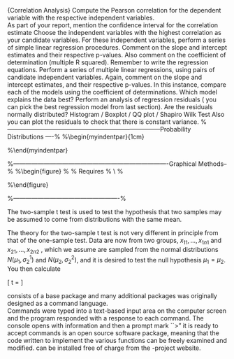 
\item{Correlation Analysis}
Compute the Pearson correlation for the dependent variable with the respective independent variables.  
As part of your report, mention the confidence interval for the correlation estimate
Choose the independent variables with the highest correlation as your candidate variables.
For these independent variables, perform a series of simple linear regression procedures.
\begin{verbatim}
lm(y~x1)
lm(y~x2)
\end{verbatim}
Comment on the slope and intercept estimates and their respective p-values. Also comment on the coefficient of determination (multiple R squared). 
Remember to write the regression equations.
Perform a series of multiple linear regressions, using pairs of candidate independent variables.
\begin{verbatim}
lm(y~x1 +x2)
lm(y~x2 +x3)
\end{verbatim}
Again, comment on the slope and intercept estimates, and their respective p-values.
In this instance, compare each of the models using the coefficient of determinations. Which model explains the data best?
\subsection{Analysis of residuals}
Perform an analysis of regression residuals ( you can pick the best regression model from last section).
Are the residuals normally distributed?
	Histogram /  Boxplot / QQ plot / Shapiro Wilk Test
Also you can plot the residuals to check that there is constant variance.
\begin{verbatim}
y=rnorm(10)
x=rnorm(10)
fit1=lm(y~x)
res.fit1 = resid(fit1)
plot(res.fit1)
\end{verbatim}




%---------------------------------------------------------------------------Probability Distributions ----%
\newpage
\chapter{Probability Distributions}
\section{Generating a set of random numbers}

%\begin{myindentpar}{1cm}
\footnotesize \begin{verbatim}
rnorm(10)
\end{verbatim}\normalsize
%\end{myindentpar}

\section{The Poisson Distribution}
\section{The Binomial Distribution}
\section{Using probability distributions for simulations}
\section{Probability Distributions}
\subsection{Generate random numbers }

%----------------------------------------------------------------------------Graphical Methods--%
\newpage
\chapter{Graphical methods}

\section{Scatterplots}
%\begin{figure}
%  % Requires \usepackage{graphicx}
%  \includegraphics[scale=0.40]{MTCARSmpgwt.png}\\
%  \caption{Scatterplot}\label{mpgwt}
%\end{figure}


\section{Adding titles, lines, points to plots}


\footnotesize \begin{verbatim}
library(MASS)
# Colour points and choose plotting symbols according to a levels of a factor
plot(Cars93$Weight, Cars93$EngineSize, col=as.numeric(Cars93$Type),
pch=as.numeric(Cars93$Type))

# Adds x and y axes labels and a title.
plot(Cars93$Weight, Cars93$EngineSize, ylab="Engine Size",
xlab="Weight", main="My plot")
# Add lines to the plot.
lines(x=c(min(Cars93$Weight), max(Cars93$Weight)), y=c(min(Cars93$EngineSize),
max(Cars93$EngineSize)), lwd=4, lty=3, col="green")
abline(h=3, lty=2)
abline(v=1999, lty=4)
# Add points to the plot.
\end{verbatim}\normalsize

\newpage
\chapter{Programming}







%----------------------------------------------------%
\subsubsection{Two Sample t test}

The two-sample t test is used to test the hypothesis that two samples may
be assumed to come from distributions with the same mean.

The theory for the two-sample t test is not very different in principle from
that of the one-sample test. Data are now from two groups, $x_{11}, . . . , x_{1n1}$
and $x_{21}, . . . , x_{2n2}$ , which we assume are sampled from the normal distributions
$N(µ_{1}, \sigma^{1}_{2} )$ and
$N(µ_{2}, \sigma^{2}_{2} )$, and it is desired to test the null hypothesis
$\mu_{1} = \mu_{2}$. You then calculate

\[
t = \frac{\bar{X}_{1}-\bar{X}_{2}}{S.E.(\bar{X}_{1}-\bar{X}_{2})}
\]






\section{Introduction to \texttt{R}}
\texttt{R} consists of a base package and many additional packages
\texttt{R} was originally designed as a command language.  
Commands were typed into a text-based input area on the computer screen and the program responded with a response to each command.
The \texttt{R} console opens with information and then a prompt mark  ``>"  it is ready to accept commands
\texttt{R}  is an open source software package, meaning that the code written to implement the various functions can be freely examined and modified.
\texttt{R} can be installed free of charge from the \texttt{R}-project website.

